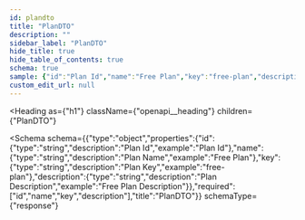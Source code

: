 ```yaml
---
id: plandto
title: "PlanDTO"
description: ""
sidebar_label: "PlanDTO"
hide_title: true
hide_table_of_contents: true
schema: true
sample: {"id":"Plan Id","name":"Free Plan","key":"free-plan","description":"Free Plan Description"}
custom_edit_url: null
---
```



<Heading
  as={"h1"}
  className={"openapi__heading"}
  children={"PlanDTO"}
>
</Heading>





<Schema
  schema={{"type":"object","properties":{"id":{"type":"string","description":"Plan Id","example":"Plan Id"},"name":{"type":"string","description":"Plan Name","example":"Free Plan"},"key":{"type":"string","description":"Plan Key","example":"free-plan"},"description":{"type":"string","description":"Plan Description","example":"Free Plan Description"}},"required":["id","name","key","description"],"title":"PlanDTO"}}
  schemaType={"response"}
>
  
</Schema>
            